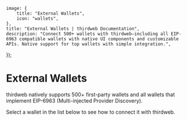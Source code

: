 
	image: {
		title: "External Wallets",
		icon: "wallets",
	},
	title: "External Wallets | thirdweb Documentation",
	description: "Connect 500+ wallets with thirdweb—including all EIP-6963 compatible wallets with native UI components and customizable APIs. Native support for top wallets with simple integration.",
});

# External Wallets

thirdweb natively supports 500+ first-party wallets and all wallets that implement EIP-6963 (Multi-injected Provider Discovery).

Select a wallet in the list below to see how to connect it with thirdweb.

<AllSupportedWallets />
